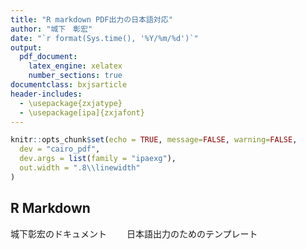 ---
title: "R markdown PDF出力の日本語対応"
author: "城下　彰宏"
date: "`r format(Sys.time(), '%Y/%m/%d')`"
output:
  pdf_document: 
    latex_engine: xelatex 
    number_sections: true
documentclass: bxjsarticle
header-includes: 
  - \usepackage{zxjatype} 
  - \usepackage[ipa]{zxjafont} 
---

```{r setup, include=FALSE}
knitr::opts_chunk$set(echo = TRUE, message=FALSE, warning=FALSE,
  dev = "cairo_pdf",
  dev.args = list(family = "ipaexg"),
  out.width = ".8\\linewidth"
)
```

## R Markdown
城下彰宏のドキュメント　　
日本語出力のためのテンプレート